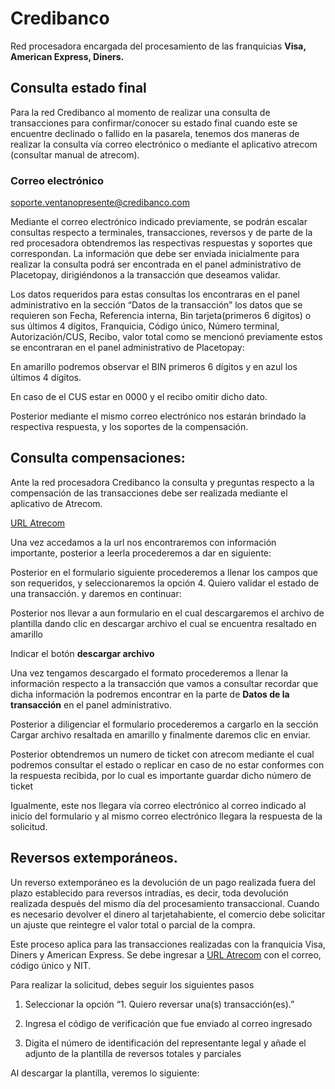 

<HeroPattern />


# Credibanco
Red procesadora encargada del procesamiento de las franquicias **Visa, American Express, Diners.**

## Consulta estado final

Para la red Credibanco al momento de realizar una consulta de transacciones para confirmar/conocer su estado final cuando este se encuentre declinado o fallido en la pasarela, tenemos dos maneras de realizar la consulta vía correo electrónico o mediante el aplicativo atrecom (consultar manual de atrecom).

### Correo electrónico
soporte.ventanopresente@credibanco.com

Mediante el correo electrónico indicado previamente, se podrán escalar consultas respecto a terminales, transacciones, reversos y de parte de la red procesadora obtendremos las respectivas respuestas y soportes que correspondan.
La información que debe ser enviada inicialmente para realizar la consulta podrá ser encontrada en el panel administrativo de Placetopay, dirigiéndonos a la transacción que deseamos validar.

Los datos requeridos para estas consultas los encontraras en el panel administrativo en la sección “Datos de la transacción” los datos que se requieren son Fecha, Referencia interna, Bin tarjeta(primeros 6 dígitos) o sus últimos 4 dígitos, Franquicia, Código único, Número terminal, Autorización/CUS, Recibo, valor total como se mencionó previamente estos se encontraran en el panel administrativo de Placetopay:

<Note>En amarillo podremos observar el BIN primeros 6 dígitos y en azul los últimos 4 dígitos.</Note>

En caso de el CUS estar en 0000 y el recibo omitir dicho dato.

<CenteredContainer>
    <ImageZoom
      src="/panel_trx.webp"
      alt="panel_trx_rd"
      className="w-full h-auto shadow rounded-md my-0 transition-transform duration-300 ease-in-out cursor-pointer hover:scale-110 focus:scale-110" 
    />
</CenteredContainer>

Posterior mediante el mismo correo electrónico nos estarán brindado la respectiva respuesta, y los soportes de la compensación.

## Consulta compensaciones:

Ante la red procesadora Credibanco la consulta y preguntas respecto a la compensación de las transacciones debe ser realizada mediante el aplicativo de Atrecom.

<a href="https://transfer.credibanco.com/form/atrecom" target="_blank" rel="URL Atrecom">URL Atrecom</a>

Una vez accedamos a la url nos encontraremos con información importante, posterior a leerla procederemos a dar en siguiente:

<CenteredContainer>
    <ImageZoom
      src="/atrecom_homepage.webp"
      alt="atrecom_homepage_rd"
      className="w-full h-auto shadow rounded-md my-0 transition-transform duration-300 ease-in-out cursor-pointer hover:scale-110 focus:scale-110" 
    />
</CenteredContainer>

Posterior en el formulario siguiente procederemos a llenar los campos que son requeridos, y seleccionaremos la opción 4. Quiero validar el estado de una transacción. y daremos en continuar:

<CenteredContainer>
    <ImageZoom
      src="/form_cr.webp"
      alt="form_cr"
      className="w-full h-auto shadow rounded-md my-0 transition-transform duration-300 ease-in-out cursor-pointer hover:scale-110 focus:scale-110" 
    />
</CenteredContainer>

Posterior nos llevar a aun formulario en el cual descargaremos el archivo de plantilla dando clic en descargar archivo el cual se encuentra resaltado en amarillo

<CenteredContainer>
    <ImageZoom
      src="/archive_cr.webp"
      alt="archive_cr"
      className="w-full h-auto shadow rounded-md my-0 transition-transform duration-300 ease-in-out cursor-pointer hover:scale-110 focus:scale-110" 
    />
</CenteredContainer>

Indicar el botón **descargar archivo**

Una vez tengamos descargado el formato procederemos a llenar la información respecto a la transacción que vamos a consultar recordar que dicha información la podremos encontrar en la parte de **Datos de la transacción** en el panel administrativo.

<CenteredContainer>
    <ImageZoom
      src="/serachtemplate_cr.webp"
      alt="searchtemplate"
      className="w-full h-auto shadow rounded-md my-0 transition-transform duration-300 ease-in-out cursor-pointer hover:scale-110 focus:scale-110" 
    />
</CenteredContainer>

Posterior a diligenciar el formulario procederemos a cargarlo en la sección Cargar archivo resaltada en amarillo y finalmente daremos clic en enviar.

<CenteredContainer>
    <ImageZoom
      src="/archive_cr.webp"
      alt="archive_cr"
      className="w-full h-auto shadow rounded-md my-0 transition-transform duration-300 ease-in-out cursor-pointer hover:scale-110 focus:scale-110" 
    />
</CenteredContainer>

Posterior obtendremos un numero de ticket con atrecom mediante el cual podremos 	consultar el estado o replicar en caso de no estar conformes con la respuesta		recibida, por lo cual es importante guardar dicho número de ticket

<CenteredContainer>
    <ImageZoom
      src="/request_cr.webp"
      alt="request_cr"
      className="w-full h-auto shadow rounded-md my-0 transition-transform duration-300 ease-in-out cursor-pointer hover:scale-110 focus:scale-110" 
    />
</CenteredContainer>

Igualmente, este nos llegara vía correo electrónico al correo indicado al inicio del formulario y al mismo correo electrónico llegara la respuesta de la solicitud.

## Reversos extemporáneos.
Un reverso extemporáneo es la devolución de un pago realizada fuera del plazo establecido para reversos intradías, es decir, 
toda devolución realizada después del mismo día del procesamiento transaccional. 
Cuando es necesario devolver el dinero al tarjetahabiente, el comercio debe solicitar un ajuste que reintegre el valor total o parcial de la compra.

Este proceso aplica para las transacciones realizadas con la franquicia Visa, Diners y American Express.
Se debe ingresar a <a href="https://transfer.credibanco.com/form/atrecom" target="_blank" rel="URL Atrecom">URL Atrecom</a> con el correo, código único y NIT.

<CenteredContainer>
    <ImageZoom
      src="/Seccion_inicial_atrecom.webp"
      alt="Seccion_inicial_atrecom"
      className="w-full h-auto shadow rounded-md my-0 transition-transform duration-300 ease-in-out cursor-pointer hover:scale-110 focus:scale-110" 
    />
</CenteredContainer>

Para realizar la solicitud, debes seguir los siguientes pasos

1.	Seleccionar la opción “1. Quiero reversar una(s) transacción(es).”

<CenteredContainer>
    <ImageZoom
      src="/reverse_cr.webp"
      alt="reverse_cr"
      className="w-full h-auto shadow rounded-md my-0 transition-transform duration-300 ease-in-out cursor-pointer hover:scale-110 focus:scale-110" 
    />
</CenteredContainer>

2. Ingresa el código de verificación que fue enviado al correo ingresado

<CenteredContainer>
    <ImageZoom
      src="/sendreverse_cr.webp"
      alt="sendreverse_cr"
      className="w-full h-auto shadow rounded-md my-0 transition-transform duration-300 ease-in-out cursor-pointer hover:scale-110 focus:scale-110" 
    />
</CenteredContainer>

3.	Digita el número de identificación del representante legal y añade el adjunto de la plantilla de reversos totales y parciales

<CenteredContainer>
    <ImageZoom
      src="/archivereverse_cr.webp"
      alt="archivereverse_cr"
      className="w-full h-auto shadow rounded-md my-0 transition-transform duration-300 ease-in-out cursor-pointer hover:scale-110 focus:scale-110" 
    />
</CenteredContainer>

Al descargar la plantilla, veremos lo siguiente:

<CenteredContainer>
    <ImageZoom
      src="/serachtemplate_cr.webp"
      alt="serachtemplate_cr"
      className="w-full h-auto shadow rounded-md my-0 transition-transform duration-300 ease-in-out cursor-pointer hover:scale-110 focus:scale-110" 
    />
</CenteredContainer>